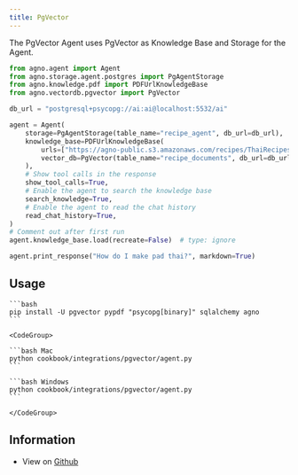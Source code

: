 ```yaml
---
title: PgVector
---
```


The PgVector Agent uses PgVector as Knowledge Base and Storage for the Agent.

```python
from agno.agent import Agent
from agno.storage.agent.postgres import PgAgentStorage
from agno.knowledge.pdf import PDFUrlKnowledgeBase
from agno.vectordb.pgvector import PgVector

db_url = "postgresql+psycopg://ai:ai@localhost:5532/ai"

agent = Agent(
    storage=PgAgentStorage(table_name="recipe_agent", db_url=db_url),
    knowledge_base=PDFUrlKnowledgeBase(
        urls=["https://agno-public.s3.amazonaws.com/recipes/ThaiRecipes.pdf"],
        vector_db=PgVector(table_name="recipe_documents", db_url=db_url),
    ),
    # Show tool calls in the response
    show_tool_calls=True,
    # Enable the agent to search the knowledge base
    search_knowledge=True,
    # Enable the agent to read the chat history
    read_chat_history=True,
)
# Comment out after first run
agent.knowledge_base.load(recreate=False)  # type: ignore

agent.print_response("How do I make pad thai?", markdown=True)
```

## Usage

<Steps>
  <Snippet file="create-venv-step.mdx" />

  <Snippet file="run-pgvector-step.mdx" />

  <Step title="Install libraries">

    ```bash
    pip install -U pgvector pypdf "psycopg[binary]" sqlalchemy agno
    ```

  </Step>

  <Step title="Run PgVector Agent">

    <CodeGroup>

    ```bash Mac
    python cookbook/integrations/pgvector/agent.py
    ```

    ```bash Windows
    python cookbook/integrations/pgvector/agent.py
    ```

    </CodeGroup>

  </Step>

  </Steps>

## Information

- View on [Github](https://github.com/phidatahq/agno/tree/main/cookbook/integrations/pgvector/agent.py)
